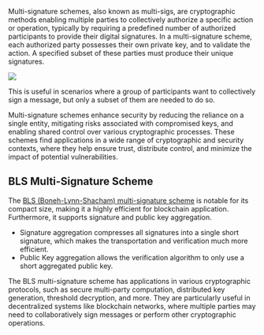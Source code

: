 Multi-signature schemes, also known as multi-sigs, are cryptographic methods enabling multiple parties to collectively authorize a specific action or operation, typically by requiring a predefined number of authorized participants to provide their digital signatures. In a multi-signature scheme, each authorized party possesses their own private key, and to validate the action. A specified subset of these parties must produce their unique signatures.

![](/common-images/cryptography/multi-signature-schemes.png)

This is useful in scenarios where a group of participants want to collectively sign a message, but only a subset of them are needed to do so.

Multi-signature schemes enhance security by reducing the reliance on a single entity, mitigating risks associated with compromised keys, and enabling shared control over various cryptographic processes. These schemes find applications in a wide range of cryptographic and security contexts, where they help ensure trust, distribute control, and minimize the impact of potential vulnerabilities.

## BLS  Multi-Signature Scheme

The [BLS (Boneh-Lynn-Shacham) multi-signature scheme](https://iacr.org/archive/asiacrypt2001/22480516.pdf) is notable for its compact size, making it a highly efficient for blockchain application. Furthermore, it supports signature and public key aggregation.  

- Signature aggregation compresses all signatures into a single short signature, which makes the transportation and verification much more efficient.
- Public Key aggregation allows the verification algorithm to only use a short aggregated public key. 

The BLS multi-signature scheme has applications in various cryptographic protocols, such as secure multi-party computation, distributed key generation, threshold decryption, and more. They are particularly useful in decentralized systems like blockchain networks, where multiple parties may need to collaboratively sign messages or perform other cryptographic operations.